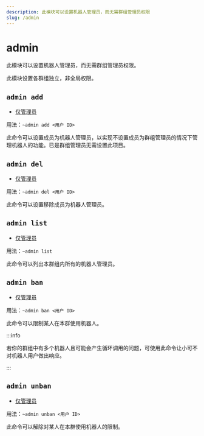 ```yaml
---
description: 此模块可以设置机器人管理员，而无需群组管理员权限
slug: /admin
---
```


# admin

此模块可以设置机器人管理员，而无需群组管理员权限。

此模块设置各群组独立，非全局权限。

## `admin add`

-   [仅管理员](/docs/permissions)

用法：`~admin add <用户 ID>`

此命令可以设置成员为机器人管理员，以实现不设置成员为群组管理员的情况下管理机器人的功能。已是群组管理员无需设置此项目。

## `admin del`

-   [仅管理员](/docs/permissions)

用法：`~admin del <用户 ID>`

此命令可以设置移除成员为机器人管理员。

## `admin list`

-   [仅管理员](/docs/permissions)

用法：`~admin list`

此命令可以列出本群组内所有的机器人管理员。

## `admin ban`

-   [仅管理员](/docs/permissions)

用法：`~admin ban <用户 ID>`

此命令可以限制某人在本群使用机器人。

:::info

若你的群组中有多个机器人且可能会产生循环调用的问题，可使用此命令让小可不对机器人用户做出响应。

:::

## `admin unban`

-   [仅管理员](/docs/permissions)

用法：`~admin unban <用户 ID>`

此命令可以解除对某人在本群使用机器人的限制。

